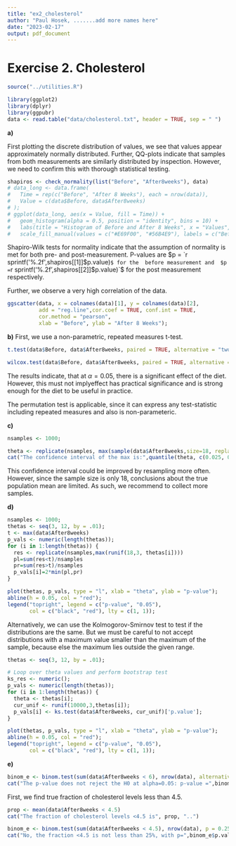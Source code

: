 ---
title: "ex2_cholesterol"
author: "Paul Hosek, .......add more names here"
date: "2023-02-17"
output: pdf_document
---

# Exercise 2. Cholesterol

```{r, include=FALSE}
source("../utilities.R")
```

```{r}
library(ggplot2)
library(dplyr)
library(ggpubr)
data <- read.table("data/cholesterol.txt", header = TRUE, sep = " ")
```

**a)**

First plotting the discrete distribution of values, we see that values appear 
approximately normally distributed. Further, QQ-plots indicate that samples 
from both measurements are similarly distributed by inspection.
However, we need to confirm this with thorough statistical testing. 

```{r, echo=TRUE, fig.height = 4}
shapiros <- check_normality(list("Before", "After8weeks"), data)
# data_long <- data.frame(
#   Time = rep(c("Before", "After 8 Weeks"), each = nrow(data)),
#   Value = c(data$Before, data$After8weeks)
# );
# ggplot(data_long, aes(x = Value, fill = Time)) +
#   geom_histogram(alpha = 0.5, position = "identity", bins = 10) +
#   labs(title = "Histogram of Before and After 8 Weeks", x = "Values", y = "Frequency") +
#   scale_fill_manual(values = c("#E69F00", "#56B4E9"), labels = c("Before", "After 8 Weeks"));
```

Shapiro-Wilk tests for normality indicate that the assumption of normality
is met for both pre- and post-measurement. P-values are $p = `r sprintf('%.2f',shapiros[[1]]$p.value)`$ for the 
before measurement and  $p = `r sprintf('%.2f',shapiros[[2]]$p.value)`$ for the post measurement respectively.


Further, we observe a very high correlation of the data.
```{r, echo=TRUE, fig.height = 2.5}

ggscatter(data, x = colnames(data)[1], y = colnames(data)[2],
          add = "reg.line",cor.coef = TRUE, conf.int = TRUE,
          cor.method = "pearson",
          xlab = "Before", ylab = "After 8 Weeks");

```

**b)**
First, we use a non-parametric, repeated measures t-test.
```{r, echo=TRUE}
t.test(data$Before, data$After8weeks, paired = TRUE, alternative = "two.sided");
```
```{r, echo=TRUE}
wilcox.test(data$Before, data$After8weeks, paired = TRUE, alternative = "two.sided");
```

The results indicate, that at $\alpha =0.05$, there is a significant effect
of the diet. However, this must not implyeffect has practical significance and
is strong enough for the diet to be useful in practice.

The permutation test is applicable, since it can express any test-statistic
including repeated measures and also is non-parameteric.

**c)**
```{r, echo=TRUE}
nsamples <- 1000;

theta <- replicate(nsamples, max(sample(data$After8weeks,size=18, replace = TRUE)));
cat("The confidence interval of the max is:",quantile(theta, c(0.025, 0.975)),"\n");
```
This confidence interval could be improved by resampling more often.
However, since the sample size is only 18, conclusions about the true population
mean are limited. As such, we recommend to collect more samples.

**d)**
```{r, echo=TRUE}
nsamples <- 1000;
thetas <- seq(3, 12, by = .01);
t <- max(data$After8weeks)
p_vals <- numeric(length(thetas));
for (i in 1:length(thetas)) {
  res <- replicate(nsamples,max(runif(18,3, thetas[i])))
  pl=sum(res<t)/nsamples
  pr=sum(res>t)/nsamples
  p_vals[i]=2*min(pl,pr)
}

plot(thetas, p_vals, type = "l", xlab = "theta", ylab = "p-value");
abline(h = 0.05, col = "red");
legend("topright", legend = c("p-value", "0.05"),
       col = c("black", "red"), lty = c(1, 1));
```
Alternatively, we can use the Kolmogorov-Smirnov test to test if 
the distributions are the same. But we must be careful to not accept
distributions with a maximum value smaller than the maximum of the sample,
because else the maximum lies outside the given range.
```{r, echo=TRUE, console=FALSE}
thetas <- seq(3, 12, by = .01);

# Loop over theta values and perform bootstrap test
ks_res <- numeric();
p_vals <- numeric(length(thetas));
for (i in 1:length(thetas)) {
  theta <- thetas[i];
  cur_unif <- runif(10000,3,thetas[i]);
  p_vals[i] <- ks.test(data$After8weeks, cur_unif)['p.value'];
}

```

```{r, echo=FALSE, console=FALSE}
plot(thetas, p_vals, type = "l", xlab = "theta", ylab = "p-value");
abline(h = 0.05, col = "red");
legend("topright", legend = c("p-value", "0.05"),
       col = c("black", "red"), lty = c(1, 1));

```
**e)**

```{r, echo=TRUE}
binom_e <- binom.test(sum(data$After8weeks < 6), nrow(data), alternative = "less")
cat("The p-value does not reject the H0 at alpha=0.05: p-value =",binom_e$p.value)
```
First, we find true fraction of cholesterol levels less than 4.5. 
```{r, echo=TRUE}
prop <- mean(data$After8weeks < 4.5)
cat("The fraction of cholesterol levels <4.5 is", prop, "..")

```

```{r, echo=TRUE}
binom_e <- binom.test(sum(data$After8weeks < 4.5), nrow(data), p = 0.25, alternative = "less")
cat("No, the fraction <4.5 is not less than 25%, with p=",binom_e$p.value)
```
